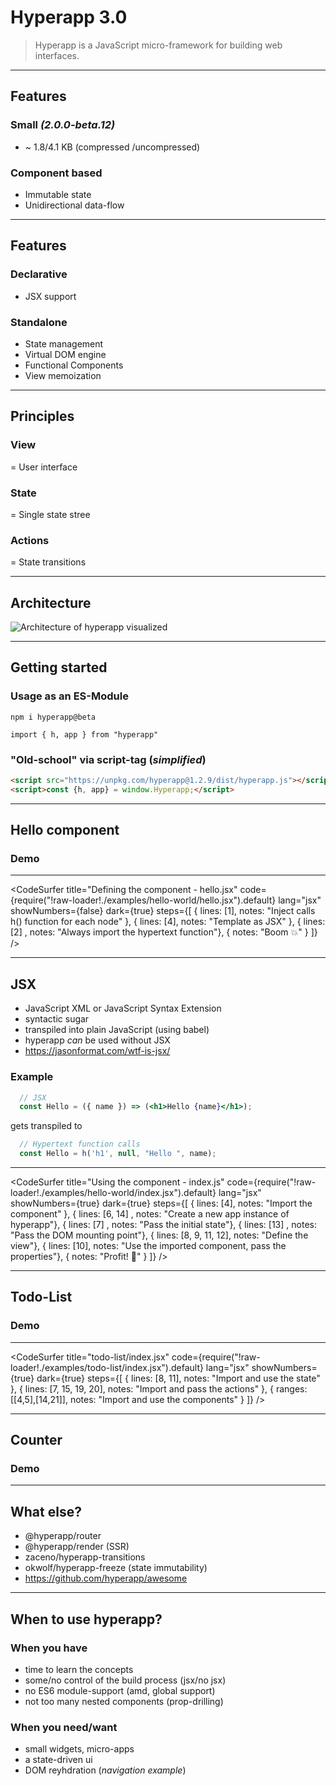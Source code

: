 

# Hyperapp  3.0

<blockquote cite="https://github.com/jorgebucaran/hyperapp">Hyperapp is a JavaScript micro-framework for building web interfaces.</blockquote>

---

## Features
### Small _(2.0.0-beta.12)_
* ~ 1.8/4.1 KB (compressed /uncompressed)

### Component based
* Immutable state
* Unidirectional data-flow

---

## Features
### Declarative
* JSX support

### Standalone
* State management
* Virtual DOM engine
* Functional Components
* View memoization

---

## Principles

### View
= User interface
### State
= Single state stree
### Actions
= State transitions

---

## Architecture

<img src="./images/architecture.svg" alt="Architecture of hyperapp visualized" />

---

## Getting started

### Usage as an ES-Module

```
npm i hyperapp@beta
```

```
import { h, app } from "hyperapp"
```

### "Old-school" via script-tag (_simplified_)

```html
<script src="https://unpkg.com/hyperapp@1.2.9/dist/hyperapp.js"></script>
<script>const {h, app} = window.Hyperapp;</script>
``` 

---

## Hello component

### Demo

---

<CodeSurfer
  title="Defining the component - hello.jsx"
  code={require("!raw-loader!./examples/hello-world/hello.jsx").default}
  lang="jsx"
  showNumbers={false}
  dark={true}
  steps={[
    { lines: [1], notes: "Inject calls h() function for each node" },
    { lines: [4], notes: "Template as JSX" },
    { lines: [2] , notes: "Always import the hypertext function"},
    { notes: "Boom 💥" }
  ]}
/>

---

## JSX

* JavaScript XML or JavaScript Syntax Extension
* syntactic sugar
* transpiled into plain JavaScript (using babel)
* hyperapp _can_ be used without JSX
* https://jasonformat.com/wtf-is-jsx/

### Example

```jsx
  // JSX
  const Hello = ({ name }) => (<h1>Hello {name}</h1>);
```

gets transpiled to

```javascript
  // Hypertext function calls
  const Hello = h('h1', null, "Hello ", name);
```
---

<CodeSurfer
  title="Using the component - index.js"
  code={require("!raw-loader!./examples/hello-world/index.jsx").default}
  lang="jsx"
  showNumbers={true}
  dark={true}
  steps={[
    { lines: [4], notes: "Import the component" },
    { lines: [6, 14] , notes: "Create a new app instance of hyperapp"},
    { lines: [7] , notes: "Pass the initial state"},
    { lines: [13] , notes: "Pass the DOM mounting point"},
    { lines: [8, 9, 11, 12], notes: "Define the view"},
    { lines: [10], notes: "Use the imported component, pass the properties"},
    { notes: "Profit! 🍾" }
  ]}
/>

---

## Todo-List

### Demo

---

<CodeSurfer
  title="todo-list/index.jsx"
  code={require("!raw-loader!./examples/todo-list/index.jsx").default}
  lang="jsx"
  showNumbers={true}
  dark={true}
  steps={[
    { lines: [8, 11], notes: "Import and use the state" },
    { lines: [7, 15, 19, 20], notes: "Import and pass the actions" },
    { ranges: [[4,5],[14,21]], notes: "Import and use the components" }
  ]}
/>

---

## Counter

### Demo

---

## What else?

* @hyperapp/router
* @hyperapp/render (SSR)
* zaceno/hyperapp-transitions
* okwolf/hyperapp-freeze (state immutability)
* https://github.com/hyperapp/awesome

---

## When to use hyperapp?

### When you have
  * time to learn the concepts
  * some/no control of the build process (jsx/no jsx)
  * no ES6 module-support (amd, global support)
  * not too many nested components (prop-drilling)

### When you need/want
  * small widgets, micro-apps
  * a state-driven ui
  * DOM reyhdration (_navigation example_)

